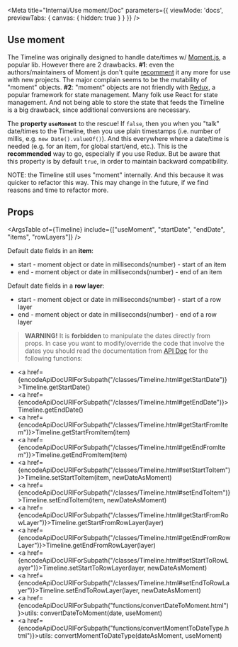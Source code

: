 
<Meta title="Internal/Use moment/Doc"
  parameters={{
    viewMode: 'docs',
    previewTabs: {
      canvas: {
        hidden: true
      }
    }
  }}
/>

## Use moment
The Timeline was originally designed to handle date/times w/ [Moment.js](https://momentjs.com/),
a popular lib. However there are 2 drawbacks. **#1**: even the authors/maintainers of Moment.js don't
quite [recomment](https://momentjs.com/docs/) it any more for use with new projects. The major
complain seems to be the mutability of "moment" objects. **#2**: "moment" objects are not friendly with 
[Redux](https://redux.js.org/), a popular framework for state management. Many folk use React for
state management. And not being able to store the state that feeds the Timeline is a big drawback, since
additional conversions are necessary.

The **property ```useMoment```** to the rescue! If ```false```, then you when you "talk" date/times to the Timeline, then you use
plain timestamps (i.e. number of millis, e.g. ```new Date().valueOf()```). And this everywhere where
a date/time is needed (e.g. for an item, for global start/end, etc.). This is the **recommended** way to
go, especially if you use Redux. But be aware that this property is by default ```true```, in order
to maintain backward compatibility.

NOTE: the Timeline still uses "moment" internally. And this because it was quicker to refactor this way.
This may change in the future, if we find reasons and time to refactor more.  

## Props

<ArgsTable of={Timeline} include={["useMoment", "startDate", "endDate", "items", "rowLayers"]}  />

Default date fields in an **item**:

* start - moment object or date in milliseconds(number) - start of an item
* end - moment object or date in milliseconds(number) - end of an item

Default date fields in a **row layer**:

* start - moment object or date in milliseconds(number) - start of a row layer
* end - moment object or date in milliseconds(number) - end of a row layer

> **WARNING!**
> It is **forbidden** to manipulate the dates directly from props. In case you want to modify/override the code
that involve the dates you should read the documentation from [API Doc](?path=/docs/api-doc--page) for the following functions:
* <a href={encodeApiDocURIForSubpath("/classes/Timeline.html#getStartDate")}>Timeline.getStartDate()</a>
* <a href={encodeApiDocURIForSubpath("/classes/Timeline.html#getEndDate")}>Timeline.getEndDate()</a>
* <a href={encodeApiDocURIForSubpath("/classes/Timeline.html#getStartFromItem")}>Timeline.getStartFromItem(item)</a>
* <a href={encodeApiDocURIForSubpath("/classes/Timeline.html#getEndFromItem")}>Timeline.getEndFromItem(item)</a>
* <a href={encodeApiDocURIForSubpath("/classes/Timeline.html#setStartToItem")}>Timeline.setStartToItem(item, newDateAsMoment)</a>
* <a href={encodeApiDocURIForSubpath("/classes/Timeline.html#setEndToItem")}>Timeline.setEndToItem(item, newDateAsMoment)</a>
* <a href={encodeApiDocURIForSubpath("/classes/Timeline.html#getStartFromRowLayer")}>Timeline.getStartFromRowLayer(layer)</a>
* <a href={encodeApiDocURIForSubpath("/classes/Timeline.html#getEndFromRowLayer")}>Timeline.getEndFromRowLayer(layer)</a>
* <a href={encodeApiDocURIForSubpath("/classes/Timeline.html#setStartToRowLayer")}>Timeline.setStartToRowLayer(layer, newDateAsMoment)</a>
* <a href={encodeApiDocURIForSubpath("/classes/Timeline.html#setEndToRowLayer")}>Timeline.setEndToRowLayer(layer, newDateAsMoment)</a>
* <a href={encodeApiDocURIForSubpath("functions/convertDateToMoment.html")}>utils: convertDateToMoment(date, useMoment)</a>
* <a href={encodeApiDocURIForSubpath("functions/convertMomentToDateType.html")}>utils: convertMomentToDateType(dateAsMoment, useMoment)</a>